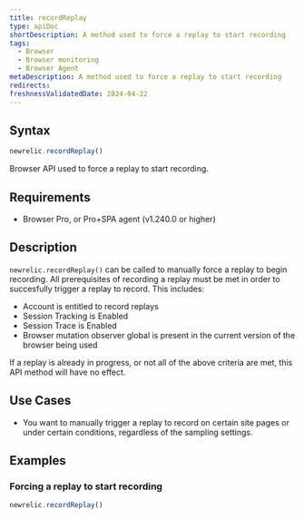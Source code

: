 ```yaml
---
title: recordReplay
type: apiDoc
shortDescription: A method used to force a replay to start recording
tags:
  - Browser
  - Browser monitoring
  - Browser Agent
metaDescription: A method used to force a replay to start recording
redirects:
freshnessValidatedDate: 2024-04-22
---
```


## Syntax

```js
newrelic.recordReplay()
```

Browser API used to force a replay to start recording.

## Requirements

* Browser Pro, or Pro+SPA agent (v1.240.0 or higher)

## Description

`newrelic.recordReplay()` can be called to manually force a replay to begin recording. All prerequisites of recording a replay must be met in order to succesfully trigger a replay to record.  This includes:
* Account is entitled to record replays
* Session Tracking is Enabled
* Session Trace is Enabled 
* Browser mutation observer global is present in the current version of the browser being used

If a replay is already in progress, or not all of the above criteria are met, this API method will have no effect.

## Use Cases
* You want to manually trigger a replay to record on certain site pages or under certain conditions, regardless of the sampling settings.

## Examples

### Forcing a replay to start recording

```js
newrelic.recordReplay()
```
